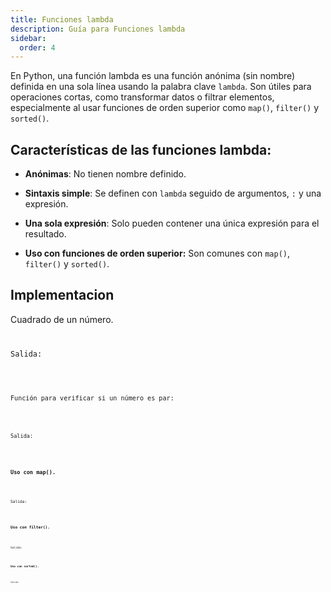 ```yaml
---
title: Funciones lambda
description: Guía para Funciones lambda
sidebar:
  order: 4
---
```



En Python, una función lambda es una función anónima (sin nombre) definida en una sola línea usando la palabra clave `lambda`. Son útiles para operaciones cortas, como transformar datos o filtrar elementos, especialmente al usar funciones de orden superior como `map()`, `filter()` y `sorted()`. 

## Características de las funciones lambda:

- **Anónimas**: No tienen nombre definido. 

- **Sintaxis simple**: Se definen con `lambda` seguido de argumentos, `:` y una expresión. 

- **Una sola expresión**: Solo pueden contener una única expresión para el resultado. 

- **Uso con funciones de orden superior:** Son comunes con `map()`, `filter()` y `sorted()`. 

## Implementacion

Cuadrado de un número.

<Code 
code="
cuadrado = lambda x: x**2
print(cuadrado(5))
"
lang="py" 
title="cuadrado.py" 
mark="highlights"
frame='auto' />

Salida:

<Code code="25" title="cuadrado.py" mark="highlights" frame="terminal" />

Función para verificar si un número es par:

<Code 
code="
es_par = lambda x: x % 2 == 0
print(es_par(4)) 
print(es_par(7))  
"
lang="py" 
title="par.py" 
mark="highlights"
frame='auto' />

Salida:

<Code code="
True
False" 
title="par.py" mark="highlights" frame="terminal" />

### Uso con map().

<Code 
code="
numeros = [1, 2, 3, 4, 5]
cuadrados = list(map(lambda x: x**2, numeros))
print(cuadrados)
"
lang="py" 
title="lanbda.py" 
mark="highlights"
frame='auto' />

Salida:

<Code code="[1, 4, 9, 16, 25]" title="lanbda.py" mark="highlights" frame="terminal" />

### Uso con filter().

<Code 
code="
numeros = [1, 2, 3, 4, 5, 6]
pares = list(filter(lambda x: x % 2 == 0, numeros))
print(pares) 
"
lang="py" 
title="lanbda.py" 
mark="highlights"
frame='auto' />

Salida:

<Code code="[2, 4, 6]" title="lanbda.py" mark="highlights" frame="terminal" />

### Uso con sorted().

<Code 
code="
    palabras = ['banana', 'pera', 'manzana', 'uva']
    palabras_ordenadas = sorted(palabras, key=lambda x: len(x))
    print(palabras_ordenadas)
"
lang="py" 
title="lanbda.py" 
mark="highlights"
frame='auto' />

Salida:

<Code code="['uva', 'pera', 'manzana', 'banana']" title="lanbda.py" mark="highlights" frame="terminal" />